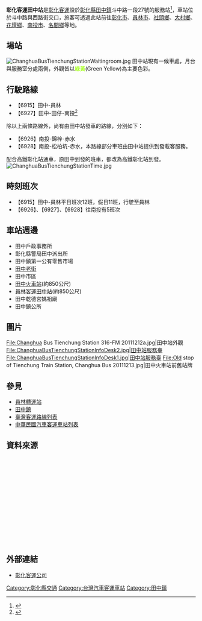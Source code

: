 {{Primarysources|time=2022-06-22T01:32:48+00:00}}
{{Infobox 轉運站
|name= [[彰化客運|彰化客運]]田中站
|logo=
|image= [[File:Changhua_Bus_Tienchung_Station_316-FM_20111212b.jpg|300px]]
|location= {{TWN}}[[彰化縣|彰化縣]][[田中鎮|田中鎮]]
|road= 斗中路
|opendate= 
|closedate= 
|built= 
|est_completion= 
|howtobuild= 
|floor= 
|use= 彰化客運公車路線
|terminate= 
|via= 
}}
'''彰化客運田中站'''是[[彰化客運|彰化客運]]設於[[彰化縣|彰化縣]][[田中鎮|田中鎮]]斗中路一段27號的服務站<ref>{{Cite web |url=http://www.changhuabus.com.tw/content/view/56/52/ |title=田中站地址 |access-date=2011-12-12 |archive-url=https://web.archive.org/web/20111213135105/http://www.changhuabus.com.tw/content/view/56/52 |archive-date=2011-12-13 |dead-url=yes }}</ref>，車站位於斗中路與西路街交口，旅客可透過此站前往[[彰化市|彰化市]]、[[員林市|員林市]]、[[社頭鄉|社頭鄉]]、[[大村鄉_(臺灣)|大村鄉]]、[[花壇鄉|花壇鄉]]、[[南投市|南投市]]、[[名間鄉|名間鄉]]等地。


==場站==
[[File:ChanghuaBusTienchungStationWaitingroom.jpg|thumb]]
田中站現有一候車處，月台與服務室分處兩側，外觀皆以<font color="#ADFF2F">'''綠黃'''</font>(Green Yellow)為主要色彩。

==行駛路線==
*【6915】田中-員林
*【6927】田中-田仔-南投<ref>{{Cite web |url=http://www.changhuabus.com.tw/content/view/56/52/ |title=田中站路線 |access-date=2011-12-12 |archive-url=https://web.archive.org/web/20111213135105/http://www.changhuabus.com.tw/content/view/56/52 |archive-date=2011-12-13 |dead-url=yes }}</ref>
除以上兩條路線外，尚有由田中站發車的路線，分別如下：
*【6926】南投-錦梓-赤水
*【6928】南投-松柏坑-赤水，本路線部分車班由田中站提供到發載客服務。
配合高鐵彰化站通車，原田中到發的班車，都改為高鐵彰化站到發。
[[File:ChanghuaBusTienchungStationTime.jpg|thumb]]

==時刻班次==
*【6915】田中-員林平日班次12班，假日11班，行駛至員林
*【6926】、【6927】、【6928】往南投有5班次

==車站週邊==
*田中戶政事務所
*彰化縣警局田中派出所
*田中鎮第一公有零售市場
*[[田中老街|田中老街]]
*田中市區
*[[田中車站_(台灣)|田中火車站]](約850公尺)
*[[員林客運田中站|員林客運田中站]](約850公尺)
*田中乾德宮媽祖廟
*田中鎮公所

==圖片==
<gallery>
File:Changhua Bus Tienchung Station 316-FM 20111212a.jpg|田中站外觀
File:ChanghuaBusTienchungStationInfoDesk2.jpg|田中站服務臺
File:ChanghuaBusTienchungStationInfoDesk1.jpg|田中站服務臺
File:Old stop of Tienchung Train Station, Changhua Bus 20111213.jpg|田中火車站前舊站牌
</gallery>
==參見== 
*[[員林轉運站|員林轉運站]]
*[[田中鎮|田中鎮]]
*[[臺灣客運路線列表|臺灣客運路線列表]]
* [[中華民國汽車客運車站列表|中華民國汽車客運車站列表]]

==資料來源==
<div class="references-small" style="height: 220px; overflow: auto; padding: 3px">
{{reflist|2}}
</div>
== 外部連結 ==
*[http://www.changhuabus.com.tw/ 彰化客運公司] {{Wayback|url=http://www.changhuabus.com.tw/ |date=20211229201240 }}
 
{{台灣公路客運業者}}
{{悠遊卡}}
{{臺灣通}}
{{一卡通}}
[[Category:彰化縣交通|Category:彰化縣交通]]
[[Category:台灣汽車客運車站|Category:台灣汽車客運車站]]
[[Category:田中鎮|Category:田中鎮]]